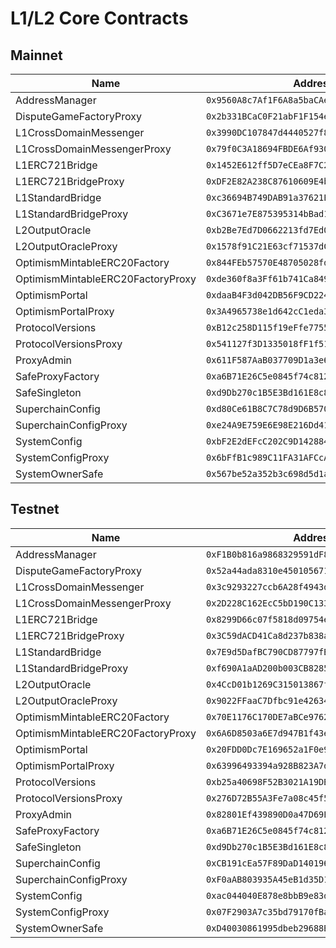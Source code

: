 # L1/L2 Core Contracts


## Mainnet
| Name                             | Address                                      |
|----------------------------------|----------------------------------------------|
| AddressManager                   | `0x9560A8c7Af1F6A8a5baCAe0DC26d74754eD8226a` |
| DisputeGameFactoryProxy          | `0x2b331BCaC0F21abF1F154eBF1ca62504D2b13412` |
| L1CrossDomainMessenger           | `0x3990DC107847d4440527f871773f71D95504521B` |
| L1CrossDomainMessengerProxy      | `0x79f0C3A18694FBDE6Af9305fE129D711fcEDbB8C` |
| L1ERC721Bridge                   | `0x1452E612ff5D7eCEa8F7C24428eb4F7874d1dDF3` |
| L1ERC721BridgeProxy              | `0xDF2E82A238C87610609E4b757b23295A96ddd331` |
| L1StandardBridge                 | `0xc36694B749DAB91a37621EB2D8e6E6279D2De2c3` |
| L1StandardBridgeProxy            | `0xC3671e7E875395314bBad175b2b7F0EF75DA5339` |
| L2OutputOracle                   | `0xb2Be7Ed7D0662213fd7Ed097553affADb26A5350` |
| L2OutputOracleProxy              | `0x1578f91C21E63cf71537dC77675091ae8389d3b4` |
| OptimismMintableERC20Factory     | `0x844FEb57570E48705028fd6d20F603572fFEFd8e` |
| OptimismMintableERC20FactoryProxy| `0xde360f8a3Ff61b741Ca849309e2b6D0f73a6b227` |
| OptimismPortal                   | `0xdaaB4F3d042DB56F9CD22440d4716944f16b47E4` |
| OptimismPortalProxy              | `0x3A4965738e1d642cC1eda3Bc9284F66Ec972294d` |
| ProtocolVersions                 | `0xB12c258D115f19eFfe7755dbE05739A15a9EE01f` |
| ProtocolVersionsProxy            | `0x541127f3D1335018fF1f51303b0C8a387Db9DFf7` |
| ProxyAdmin                       | `0x611F587AaB037709D1a3e643A79eC12386Bac770` |
| SafeProxyFactory                 | `0xa6B71E26C5e0845f74c812102Ca7114b6a896AB2` |
| SafeSingleton                    | `0xd9Db270c1B5E3Bd161E8c8503c55cEABeE709552` |
| SuperchainConfig                 | `0xd80Ce61B8C7C78d9D6B570b91169bdbABec9C3Fb` |
| SuperchainConfigProxy            | `0xe24A9E759E6E98E216Dd41654A10AE5d50D16796` |
| SystemConfig                     | `0xbF2E2dEFcC202C9D142884B76cA5EfC79DeA43F7` |
| SystemConfigProxy                | `0x6bFfB1c989C11FA31AFCcA013241bd9089733197` |
| SystemOwnerSafe                  | `0x567be52a352b3c698d5d1a55cD34B7f0Ed20B357` |


## Testnet
| Name                             | Address                                      |
|----------------------------------|----------------------------------------------|
| AddressManager                   | `0xF1B0b816a9868329591dF8F8013f8C0D872a4613` |
| DisputeGameFactoryProxy          | `0x52a44ada8310e45010567176be9099f623ff1220` |
| L1CrossDomainMessenger           | `0x3c9293227ccb6A28f4943dd97ab137a7de31f02E` |
| L1CrossDomainMessengerProxy      | `0x2D228C162EcC5bD190C1333669FA50d547aAC666` |
| L1ERC721Bridge                   | `0x8299D66c07f5818d09754e3b1a91252E419bad0b` |
| L1ERC721BridgeProxy              | `0x3C59dACD41Ca8d237b838a9c12D2678411Ce6AD4` |
| L1StandardBridge                 | `0x7E9d5DafBC790CD87797fB7Bb0212A95373e41d2` |
| L1StandardBridgeProxy            | `0xf690A1aAD200b003CB8285001a779810Cd76E2c7` |
| L2OutputOracle                   | `0x4CcD01b1269C315013867fEbc0b6236027A4fd9F` |
| L2OutputOracleProxy              | `0x9022FFaaC7Dfbc91e4263460b3d7Bf4DfbAbdbBD` |
| OptimismMintableERC20Factory     | `0x70E1176C170DE7aBCe9762E1C689ea8379e185b3` |
| OptimismMintableERC20FactoryProxy| `0x6A6D8503a6E7d947B1f43ecA8EAF05bEDa448839` |
| OptimismPortal                   | `0x20FDD0Dc7E169652a1F0e9fcc085e35995B4BAF5` |
| OptimismPortalProxy              | `0x63996493394a928B823A7daC42e82B7a4517DD7d` |
| ProtocolVersions                 | `0xb25a40698F52B3021A19DB656Abe763f4AB3E2e1` |
| ProtocolVersionsProxy            | `0x276D72B55A3Fe7a08c45f5768e6F18DD4d3a7b6C` |
| ProxyAdmin                       | `0x82801Ef439890D0a47D69Efe102fa3d53B4F9609` |
| SafeProxyFactory                 | `0xa6B71E26C5e0845f74c812102Ca7114b6a896AB2` |
| SafeSingleton                    | `0xd9Db270c1B5E3Bd161E8c8503c55cEABeE709552` |
| SuperchainConfig                 | `0xCB191cEa57F89DaD1401964f3E17061fF5a8C4f8` |
| SuperchainConfigProxy            | `0xF0aAB803935A45eB1d35D15bed390B5501ac4DE8` |
| SystemConfig                     | `0xac044040E878e8bbB9e83d1a6b329281d3E90669` |
| SystemConfigProxy                | `0x07F2903A7c35bd79170fBaEF2c52cb10FD92Af41` |
| SystemOwnerSafe                  | `0xD40030861995dbeb29688B569Eb592643f29e24A` |